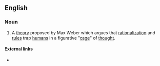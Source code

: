 ==English==

===Noun===
{{en-noun|?}}

# {{lb|en|sociology}} A [[theory]] proposed by Max Weber which argues that [[rationalization]] and [[rule]]s trap [[human]]s in a figurative "[[cage]]" of [[thought]].

====External links====
* {{pedia}}